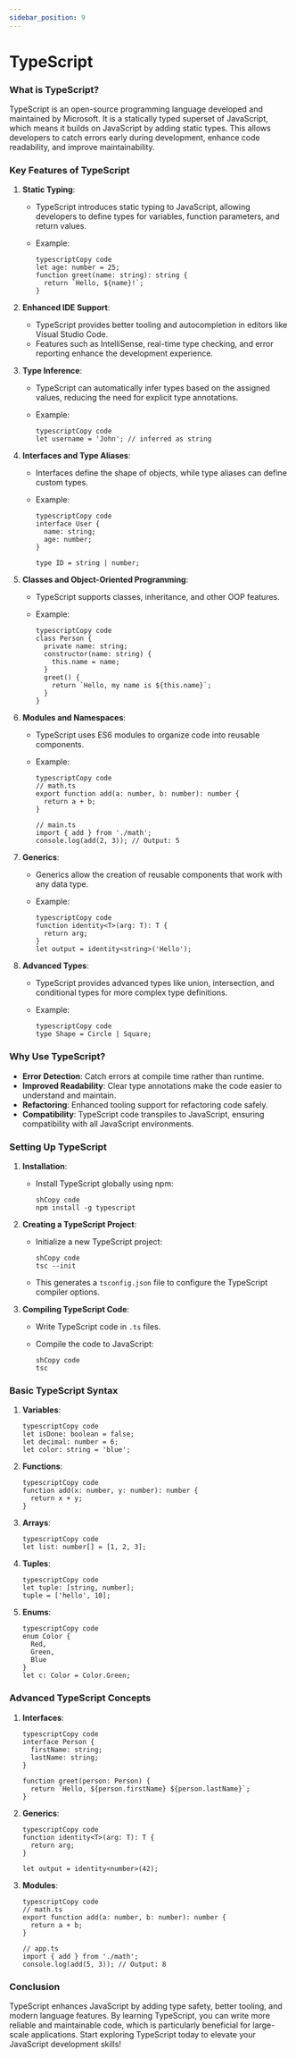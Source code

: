 ```yaml
---
sidebar_position: 9
---
```


# TypeScript

### **What is TypeScript?**

TypeScript is an open-source programming language developed and maintained by Microsoft. It is a statically typed superset of JavaScript, which means it builds on JavaScript by adding static types. This allows developers to catch errors early during development, enhance code readability, and improve maintainability.

### **Key Features of TypeScript**

1. **Static Typing**:
    - TypeScript introduces static typing to JavaScript, allowing developers to define types for variables, function parameters, and return values.
    - Example:
        
        ```tsx
        typescriptCopy code
        let age: number = 25;
        function greet(name: string): string {
          return `Hello, ${name}!`;
        }
        ```
        
2. **Enhanced IDE Support**:
    - TypeScript provides better tooling and autocompletion in editors like Visual Studio Code.
    - Features such as IntelliSense, real-time type checking, and error reporting enhance the development experience.
3. **Type Inference**:
    - TypeScript can automatically infer types based on the assigned values, reducing the need for explicit type annotations.
    - Example:
        
        ```tsx
        typescriptCopy code
        let username = 'John'; // inferred as string
        
        ```
        
4. **Interfaces and Type Aliases**:
    - Interfaces define the shape of objects, while type aliases can define custom types.
    - Example:
        
        ```tsx
        typescriptCopy code
        interface User {
          name: string;
          age: number;
        }
        
        type ID = string | number;
        
        ```
        
5. **Classes and Object-Oriented Programming**:
    - TypeScript supports classes, inheritance, and other OOP features.
    - Example:
        
        ```tsx
        typescriptCopy code
        class Person {
          private name: string;
          constructor(name: string) {
            this.name = name;
          }
          greet() {
            return `Hello, my name is ${this.name}`;
          }
        }
        ```
        
6. **Modules and Namespaces**:
    - TypeScript uses ES6 modules to organize code into reusable components.
    - Example:
        
        ```tsx
        typescriptCopy code
        // math.ts
        export function add(a: number, b: number): number {
          return a + b;
        }
        
        // main.ts
        import { add } from './math';
        console.log(add(2, 3)); // Output: 5
        
        ```
        
7. **Generics**:
    - Generics allow the creation of reusable components that work with any data type.
    - Example:
        
        ```tsx
        typescriptCopy code
        function identity<T>(arg: T): T {
          return arg;
        }
        let output = identity<string>('Hello');
        
        ```
        
8. **Advanced Types**:
    - TypeScript provides advanced types like union, intersection, and conditional types for more complex type definitions.
    - Example:
        
        ```tsx
        typescriptCopy code
        type Shape = Circle | Square;
        
        ```
        

### **Why Use TypeScript?**

- **Error Detection**: Catch errors at compile time rather than runtime.
- **Improved Readability**: Clear type annotations make the code easier to understand and maintain.
- **Refactoring**: Enhanced tooling support for refactoring code safely.
- **Compatibility**: TypeScript code transpiles to JavaScript, ensuring compatibility with all JavaScript environments.

### **Setting Up TypeScript**

1. **Installation**:
    - Install TypeScript globally using npm:
        
        ```
        shCopy code
        npm install -g typescript
        
        ```
        
2. **Creating a TypeScript Project**:
    - Initialize a new TypeScript project:
        
        ```
        shCopy code
        tsc --init
        
        ```
        
    - This generates a `tsconfig.json` file to configure the TypeScript compiler options.
3. **Compiling TypeScript Code**:
    - Write TypeScript code in `.ts` files.
    - Compile the code to JavaScript:
        
        ```
        shCopy code
        tsc
        
        ```
        

### **Basic TypeScript Syntax**

1. **Variables**:
    
    ```tsx
    typescriptCopy code
    let isDone: boolean = false;
    let decimal: number = 6;
    let color: string = 'blue';
    
    ```
    
2. **Functions**:
    
    ```tsx
    typescriptCopy code
    function add(x: number, y: number): number {
      return x + y;
    }
    
    ```
    
3. **Arrays**:
    
    ```tsx
    typescriptCopy code
    let list: number[] = [1, 2, 3];
    ```
    
4. **Tuples**:
    
    ```tsx
    typescriptCopy code
    let tuple: [string, number];
    tuple = ['hello', 10];
    ```
    
5. **Enums**:
    
    ```tsx
    typescriptCopy code
    enum Color {
      Red,
      Green,
      Blue
    }
    let c: Color = Color.Green;
    ```
    

### **Advanced TypeScript Concepts**

1. **Interfaces**:
    
    ```tsx
    typescriptCopy code
    interface Person {
      firstName: string;
      lastName: string;
    }
    
    function greet(person: Person) {
      return `Hello, ${person.firstName} ${person.lastName}`;
    }
    ```
    
2. **Generics**:
    
    ```tsx
    typescriptCopy code
    function identity<T>(arg: T): T {
      return arg;
    }
    
    let output = identity<number>(42);
    ```
    
3. **Modules**:
    
    ```tsx
    typescriptCopy code
    // math.ts
    export function add(a: number, b: number): number {
      return a + b;
    }
    
    // app.ts
    import { add } from './math';
    console.log(add(5, 3)); // Output: 8
    ```
    

### **Conclusion**

TypeScript enhances JavaScript by adding type safety, better tooling, and modern language features. By learning TypeScript, you can write more reliable and maintainable code, which is particularly beneficial for large-scale applications. Start exploring TypeScript today to elevate your JavaScript development skills!